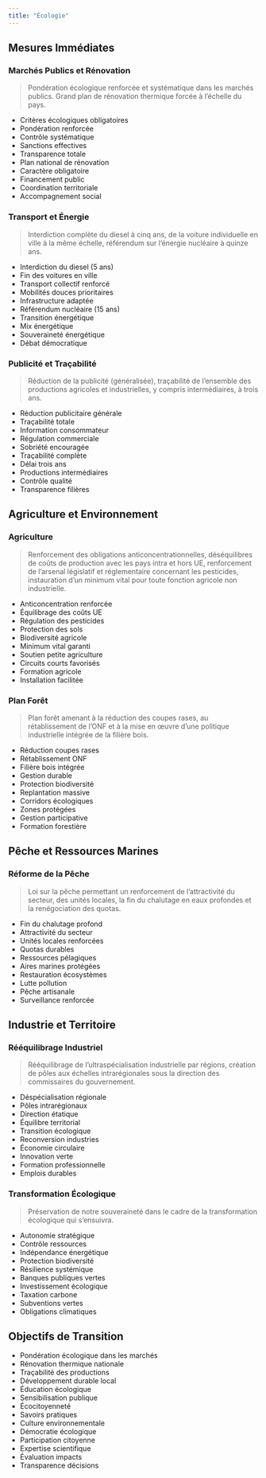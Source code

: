 ```yaml
---
title: "Écologie"
---
```


## Mesures Immédiates

### Marchés Publics et Rénovation
> Pondération écologique renforcée et systématique dans les marchés publics. Grand plan de rénovation thermique forcée à l'échelle du pays.

- Critères écologiques obligatoires
- Pondération renforcée
- Contrôle systématique
- Sanctions effectives
- Transparence totale
- Plan national de rénovation
- Caractère obligatoire
- Financement public
- Coordination territoriale
- Accompagnement social

### Transport et Énergie
> Interdiction complète du diesel à cinq ans, de la voiture individuelle en ville à la même échelle, référendum sur l'énergie nucléaire à quinze ans.

- Interdiction du diesel (5 ans)
- Fin des voitures en ville
- Transport collectif renforcé
- Mobilités douces prioritaires
- Infrastructure adaptée
- Référendum nucléaire (15 ans)
- Transition énergétique
- Mix énergétique
- Souveraineté énergétique
- Débat démocratique

### Publicité et Traçabilité
> Réduction de la publicité (généralisée), traçabilité de l'ensemble des productions agricoles et industrielles, y compris intermédiaires, à trois ans.

- Réduction publicitaire générale
- Traçabilité totale
- Information consommateur
- Régulation commerciale
- Sobriété encouragée
- Traçabilité complète
- Délai trois ans
- Productions intermédiaires
- Contrôle qualité
- Transparence filières

## Agriculture et Environnement

### Agriculture
> Renforcement des obligations anticoncentrationnelles, déséquilibres de coûts de production avec les pays intra et hors UE, renforcement de l'arsenal législatif et réglementaire concernant les pesticides, instauration d'un minimum vital pour toute fonction agricole non industrielle.

- Anticoncentration renforcée
- Équilibrage des coûts UE
- Régulation des pesticides
- Protection des sols
- Biodiversité agricole
- Minimum vital garanti
- Soutien petite agriculture
- Circuits courts favorisés
- Formation agricole
- Installation facilitée

### Plan Forêt
> Plan forêt amenant à la réduction des coupes rases, au rétablissement de l'ONF et à la mise en œuvre d'une politique industrielle intégrée de la filière bois.

- Réduction coupes rases
- Rétablissement ONF
- Filière bois intégrée
- Gestion durable
- Protection biodiversité
- Replantation massive
- Corridors écologiques
- Zones protégées
- Gestion participative
- Formation forestière

## Pêche et Ressources Marines

### Réforme de la Pêche
> Loi sur la pêche permettant un renforcement de l'attractivité du secteur, des unités locales, la fin du chalutage en eaux profondes et la renégociation des quotas.

- Fin du chalutage profond
- Attractivité du secteur
- Unités locales renforcées
- Quotas durables
- Ressources pélagiques
- Aires marines protégées
- Restauration écosystèmes
- Lutte pollution
- Pêche artisanale
- Surveillance renforcée

## Industrie et Territoire

### Rééquilibrage Industriel
> Rééquilibrage de l'ultraspécialisation industrielle par régions, création de pôles aux échelles intrarégionales sous la direction des commissaires du gouvernement.

- Déspécialisation régionale
- Pôles intrarégionaux
- Direction étatique
- Équilibre territorial
- Transition écologique
- Reconversion industries
- Économie circulaire
- Innovation verte
- Formation professionnelle
- Emplois durables

### Transformation Écologique
> Préservation de notre souveraineté dans le cadre de la transformation écologique qui s'ensuivra.

- Autonomie stratégique
- Contrôle ressources
- Indépendance énergétique
- Protection biodiversité
- Résilience systémique
- Banques publiques vertes
- Investissement écologique
- Taxation carbone
- Subventions vertes
- Obligations climatiques

## Objectifs de Transition
- Pondération écologique dans les marchés
- Rénovation thermique nationale
- Traçabilité des productions
- Développement durable local
- Éducation écologique
- Sensibilisation publique
- Écocitoyenneté
- Savoirs pratiques
- Culture environnementale
- Démocratie écologique
- Participation citoyenne
- Expertise scientifique
- Évaluation impacts
- Transparence décisions
